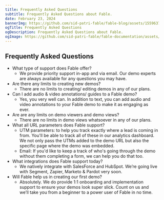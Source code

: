 ```yaml
---
title: Frequently Asked Questions
subtitle: Frequently Asked Questions about Fable.
date: February 23, 2024
bannerImg: https://github.com/sid-patri-fable/fable-blog/assets/155963795/fe84d566-41fe-4571-96e0-dcd47a4af035
ogTitle: Frequently Asked Questions
ogDescription: Frequently Asked Questions about Fable.
ogImage: https://github.com/sid-patri-fable/fable-documentation/assets/155963795/b4e5b310-ef91-4b56-b2f6-6420de9d7fe1
---
```

## Frequently Asked Questions

- What type of support does Fable offer?
    - We provide priority support in-app and via email. Our demo experts are always available for any questions you may have.
- Are there any limits to creating new demos?
    - There are no limits to creating/ editing demos in any of our plans.
- Can I add audio & video annotations/ guides to a Fable demo?
    - Yes, you very well can. In addition to text, you can add audio and video annotations to your Fable demo to make it as engaging as ever.
- Are are any limits on demo viewers and demo views?
    - There are no limits in demo views whatsoever in any of our plans.
- What all URL parameters does Fable support?
    - UTM parameters: to help you track exactly where a lead is coming in from. You'll be able to track all of these in our analytics dashboard. We not only pass the UTMs added to the demo URL but also the specific page where the demo was embedded.
    - Email: If you'd like to keep a track of who's going through the demo without them completing a form, we can help you do that too.
- What integrations does Fable support today?
    - We natively integrate with SalesForce and HubSpot. We’re going live with Segment, Zapier, Marketo & Pardot very soon.
- Will Fable help us in creating our first demo?
    - Absolutely. We do provide 1:1 onboarding and implementation support to ensure your demos look super slick. Count on us and we’ll take you from a beginner to a power user of Fable in no time.
